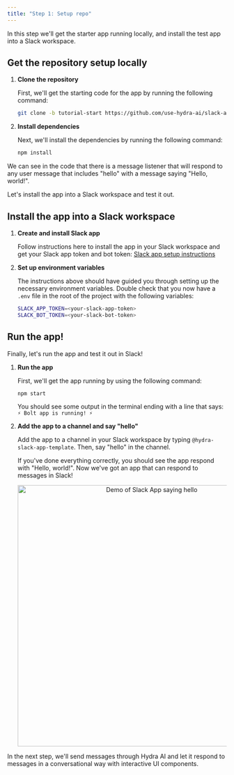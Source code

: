 ```yaml
---
title: "Step 1: Setup repo"
---
```


In this step we'll get the starter app running locally, and install the test app into a Slack workspace.

## Get the repository setup locally

1. **Clone the repository**

    First, we'll get the starting code for the app by running the following command:

    ```bash
    git clone -b tutorial-start https://github.com/use-hydra-ai/slack-ai-app-template.git
    ```

2. **Install dependencies**

    Next, we'll install the dependencies by running the following command:

    ```bash
    npm install
    ```

We can see in the code that there is a message listener that will respond to any user message that includes "hello" with a message saying "Hello, world!".

Let's install the app into a Slack workspace and test it out.

## Install the app into a Slack workspace

1. **Create and install Slack app**

    Follow instructions here to install the app in your Slack workspace and get your Slack app token and bot token: [Slack app setup instructions](https://github.com/slack-samples/bolt-ts-starter-template?tab=readme-ov-file#create-a-slack-app)

2. **Set up environment variables**

    The instructions above should have guided you through setting up the necessary environment variables. Double check that you now have a `.env` file in the root of the project with the following variables:

    ```bash
    SLACK_APP_TOKEN=<your-slack-app-token>
    SLACK_BOT_TOKEN=<your-slack-bot-token>
    ```

## Run the app!

Finally, let's run the app and test it out in Slack!

1. **Run the app**

    First, we'll get the app running by using the following command:

    ```bash
    npm start
    ```

    You should see some output in the terminal ending with a line that says: `⚡️ Bolt app is running! ⚡️`

2. **Add the app to a channel and say "hello"**

    Add the app to a channel in your Slack workspace by typing `@hydra-slack-app-template`. Then, say "hello" in the channel.

    If you've done everything correctly, you should see the app respond with "Hello, world!". Now we've got an app that can respond to messages in Slack!

    <p align="center">
        <img 
            src="/assets/hello-listener.gif" 
            alt="Demo of Slack App saying hello" 
            width="600"
            className="rounded-lg border dark:border-zinc-800"
        />
    </p>


In the next step, we'll send messages through Hydra AI and let it respond to messages in a conversational way with interactive UI components.







